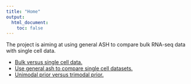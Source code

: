 ```yaml
---
title: "Home"
output:
  html_document:
    toc: false
---
```


The project is aiming at using general ASH to compare bulk RNA-seq data with single cell data. 

*  [Bulk versus single cell data.](bulk_single.Rmd)
*  [Use general ash to compare single cell datasets.](single_single.Rmd)
*  [Unimodal prior versus trimodal prior.](trimodal.Rmd)

